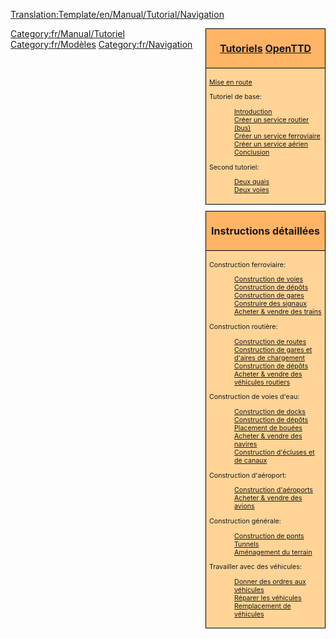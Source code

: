 <noinclude>[[Translation:Template/en/Manual/Tutorial/Navigation]]</noinclude><noinclude>
</noinclude>
<!--
NOTE:
Les aqueducs devraient aller sous 'ponts' (avec un lien depuis Construction d'écluses et de canaux), car les aqueducs sont en fait des ponts, mais pour les bateaux.

De possibles futurs tutoriels pas encore dans la liste:
- Gares multiples
--><div style="float:right; padding-left:12px; background:none;">
<div style="width:180px; border:1px solid #000000; background:#ffb466; padding:5px; -moz-border-radius-topleft:5px; -moz-border-radius-topright:5px; font-size: 12pt;">
<center><strong><font size="3">[[fr/Manual/Tutorial/Tutoriel|Tutoriels]] [[fr/Manual/Main Page|OpenTTD]]</font></strong></center>
</div>
<div style="width:180px;  border:1px solid black; border-top-width: 0px; background:#ffd496; padding:5px; font-size: 8pt;">
[[fr/Manual/Tutorial/Main Page|Mise en route]]

Tutoriel de base:
:[[fr/Manual/Tutorial/Tutoriel|Introduction]]
:[[fr/Manual/Tutorial/Bus|Créer un service routier (bus)]]
:[[fr/Manual/Tutorial/Trains|Créer un service ferroviaire]]
:[[fr/Manual/Tutorial/Avions|Créer un service aérien]]
:[[fr/Manual/Tutorial/Conclusion|Conclusion]]
Second tutoriel:
:[[fr/Manual/Tutorial/Deux Quais|Deux quais]]
:[[fr/Manual/Tutorial/Deux Voies|Deux voies]]

</div>

<div style="width:180px; border:1px solid #000000; background:#ffb466; padding:5px; font-size: 12pt; margin-top: 10px;">
<center><strong><font size="3">Instructions détaillées</font></strong></center>
</div>
<div style="width:180px;  border:1px solid black; border-top-width: 0px; background:#ffd496; padding:5px; -moz-border-radius-bottomleft:5px; -moz-border-radius-bottomright:8px; font-size: 8pt;">
<span style="font-weight:bold;">

Construction ferroviaire:
:[[fr/Manual/Construction de voies|Construction de voies]]
:[[fr/Manual/Construction de dépôts|Construction de dépôts]]
:[[fr/Manual/Construction de gares|Construction de gares]]
:[[fr/Manual/Construire des signaux|Construire des signaux]]
:[[fr/Manual/Acheter des trains|Acheter &amp; vendre des trains]]

Construction routière:
:[[fr/Manual/Construction de routes|Construction de routes]]
:[[fr/Manual/Construction d'aires de chargement|Construction de gares et d'aires de chargement]]
:[[fr/Manual/Construction de dépôts routiers|Construction de dépôts]]
:[[fr/Manual/Achat de véhicules routiers|Acheter &amp; vendre des véhicules routiers]]

Construction de voies d'eau:
:[[fr/Manual/Construction de docks|Construction de docks]]
:[[fr/Manual/Construction de dépôts maritimes|Construction de dépôts]]
:[[fr/Manual/Placement de bouées|Placement de bouées]]
:[[fr/Manual/Achat de bateaux|Acheter &amp; vendre des navires]]
:[[fr/Manual/Construction de canaux|Construction d'écluses et de canaux]]

Construction d'aéroport:
:[[fr/Manual/Construction d'aéroports|Construction d'aéroports]]
:[[fr/Manual/Achat d'avions|Acheter &amp; vendre des avions]]

Construction générale:
:[[fr/Manual/Construction de ponts|Construction de ponts]]
:[[fr/Manual/Tunnels|Tunnels]]
:[[fr/Manual/Aménagement Paysager|Aménagement du terrain]]

Travailler avec des véhicules:
:[[fr/Donner des ordres aux véhicules|Donner des ordres aux véhicules]]
:[[fr/Réparation|Réparer les véhicules]]
:[[fr/Manual/Remplacement de véhicules|Remplacement de véhicules]]

</span>
</div>
</div><includeonly>[[Category:fr/Manual/Tutoriel]]</includeonly><noinclude>

[[Category:fr/Modèles]][[Category:fr/Navigation]]
</noinclude>